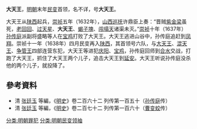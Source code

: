 '''大天王'''，[[明朝|明朝]]末年[[明末民变|民变]]首领，名不详，号'''大天王'''。

大天王从[[陕西|陕西]]起兵，[[崇祯|崇祯]]五年（1632年），[[山西巡抚|山西巡抚]]许鼎臣上奏：“晋贼[[王自用|紫金梁]]虽死，[[马守应|老回回]]、[[惠登相|过天星]]、'''大天王'''、[[拓养坤|蝎子塊]]、[[刘国能|闯塌天]]诸渠未灭。”[[崇祯|崇祯]]十年（1637年）[[孙传庭|孙传庭]]派副将盛略等人在[[宝鸡|宝鸡]]打败了大天王。大天王逃进山谷中，孙传庭追赶到[[凤翔|凤翔]]。崇祯十一年（1638年）四月民变再入[[陕西|陕西]]，其首领号六队，与[[大天王|大天王]]、[[混天王|混天王]]、[[争管王|争管王]]四部连营东犯，大天王等进犯[[庆阳|庆阳]]、[[宝鸡|宝鸡]]，孙传庭回师到[[合水|合水]]交战，打跑了大天王，抓住了大天王两个儿子，追击大天王到[[延安|延安]]。大天王听说孙传庭没杀他的两个儿子，就投降了。
==參考資料==
*清 [[张廷玉|张廷玉]] 等編，《[[明史|明史]]》卷二百六十二 列传第一百五十（[[孙传庭|孙传庭]]传）
*清 [[张廷玉|张廷玉]] 等編，《[[明史|明史]]》卷二百七十二 列传第一百六十（[[曹变蛟|曹变蛟]]传）
[[分类:明朝罪犯|分类:明朝罪犯]]
[[分类:明朝民变领袖|分类:明朝民变领袖]]